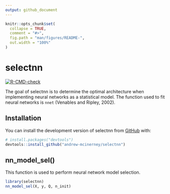 ```yaml
---
output: github_document
---
```


<!-- README.md is generated from README.Rmd. Please edit that file -->

```r
knitr::opts_chunk$set(
  collapse = TRUE,
  comment = "#>",
  fig.path = "man/figures/README-",
  out.width = "100%"
)
```

# selectnn

<!-- badges: start -->
[![R-CMD-check](https://github.com/andrew-mcinerney/selectnn/workflows/R-CMD-check/badge.svg)](https://github.com/andrew-mcinerney/selectnn/actions)
<!-- badges: end -->

The goal of selectnn is to determine the optimal architecture when implementing
neural networks as a statistical model.
The function used to fit neural networks is `nnet` (Venables and Ripley,
2002).


## Installation

You can install the development version of selectnn from [GitHub](https://github.com/) with:

``` r
# install.packages("devtools")
devtools::install_github("andrew-mcinerney/selectnn")
```


## nn_model_sel()

This function is used to perform neural network model selection.

```r
library(selectnn)
nn_model_sel(X, y, Q, n_init)
```
